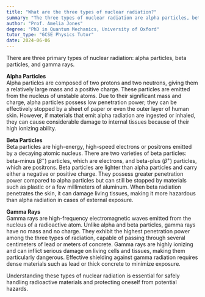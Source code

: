 ```yaml
---
title: "What are the three types of nuclear radiation?"
summary: "The three types of nuclear radiation are alpha particles, beta particles, and gamma rays."
author: "Prof. Amelia Jones"
degree: "PhD in Quantum Mechanics, University of Oxford"
tutor_type: "GCSE Physics Tutor"
date: 2024-06-06
---
```


There are three primary types of nuclear radiation: alpha particles, beta particles, and gamma rays.

**Alpha Particles**  
Alpha particles are composed of two protons and two neutrons, giving them a relatively large mass and a positive charge. These particles are emitted from the nucleus of unstable atoms. Due to their significant mass and charge, alpha particles possess low penetration power; they can be effectively stopped by a sheet of paper or even the outer layer of human skin. However, if materials that emit alpha radiation are ingested or inhaled, they can cause considerable damage to internal tissues because of their high ionizing ability.

**Beta Particles**  
Beta particles are high-energy, high-speed electrons or positrons emitted by a decaying atomic nucleus. There are two varieties of beta particles: beta-minus ($\beta^-$) particles, which are electrons, and beta-plus ($\beta^+$) particles, which are positrons. Beta particles are lighter than alpha particles and carry either a negative or positive charge. They possess greater penetration power compared to alpha particles but can still be stopped by materials such as plastic or a few millimeters of aluminum. When beta radiation penetrates the skin, it can damage living tissues, making it more hazardous than alpha radiation in cases of external exposure.

**Gamma Rays**  
Gamma rays are high-frequency electromagnetic waves emitted from the nucleus of a radioactive atom. Unlike alpha and beta particles, gamma rays have no mass and no charge. They exhibit the highest penetration power among the three types of radiation, capable of passing through several centimeters of lead or meters of concrete. Gamma rays are highly ionizing and can inflict serious damage on living cells and tissues, making them particularly dangerous. Effective shielding against gamma radiation requires dense materials such as lead or thick concrete to minimize exposure.

Understanding these types of nuclear radiation is essential for safely handling radioactive materials and protecting oneself from potential hazards.
    